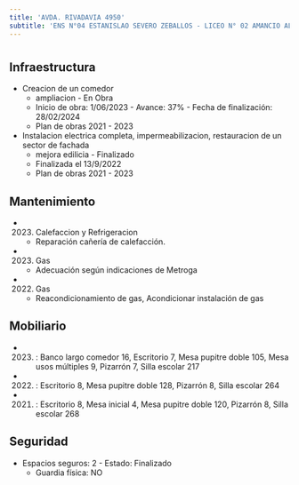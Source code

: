 ```yaml
---
title: 'AVDA. RIVADAVIA 4950'
subtitle: 'ENS N°04 ESTANISLAO SEVERO ZEBALLOS - LICEO N° 02 AMANCIO ALCORTA'
---
```


#
## Infraestructura

* Creacion de un comedor 
    + ampliacion - En Obra 
    + Inicio de obra: 1/06/2023 - Avance: 37% - Fecha de finalización: 28/02/2024 
    + Plan de obras 2021 - 2023 


* Instalacion electrica completa, impermeabilizacion, restauracion de un sector de fachada 
    + mejora edilicia - Finalizado 
    + Finalizada el 13/9/2022 
    + Plan de obras 2021 - 2023 






## Mantenimiento

*  (2023) Calefaccion y Refrigeracion 
    + Reparación cañería de calefacción.

*  (2023) Gas 
    + Adecuación según indicaciones de Metroga

*  (2022) Gas 
    + Reacondicionamiento de gas, Acondicionar instalación de gas





## Mobiliario

*  (2023) : Banco largo comedor 16, Escritorio 7, Mesa pupitre doble 105, Mesa usos múltiples 9, Pizarrón 7, Silla escolar 217 

*  (2022) : Escritorio 8, Mesa pupitre doble 128, Pizarrón 8, Silla escolar 264 

*  (2021) : Escritorio 8, Mesa inicial 4, Mesa pupitre doble 120, Pizarrón 8, Silla escolar 268 





## Seguridad

*  Espacios seguros: 2 - Estado: Finalizado 
    + Guardia física: NO



